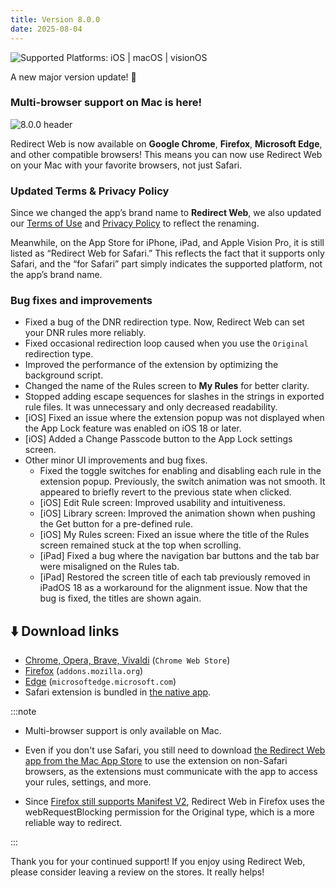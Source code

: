 ```yaml
---
title: Version 8.0.0
date: 2025-08-04
---
```


![Supported Platforms: iOS | macOS | visionOS](https://img.shields.io/badge/Platforms-iOS%20|%20macOS%20|%20visionOS-white)

A new major version update! 🚀

### Multi-browser support on Mac is here!

![8.0.0 header](/img/release-notes/multi-browser-support.png)

Redirect Web is now available on **Google Chrome**, **Firefox**, **Microsoft Edge**, and other compatible browsers! This means you can now use Redirect Web on your Mac with your favorite browsers, not just Safari.

### Updated Terms & Privacy Policy

Since we changed the app’s brand name to **Redirect Web**, we also updated our [Terms of Use](/terms-of-use) and [Privacy Policy](/privacy-policy) to reflect the renaming.

Meanwhile, on the App Store for iPhone, iPad, and Apple Vision Pro, it is still listed as “Redirect Web for Safari.” This reflects the fact that it supports only Safari, and the “for Safari” part simply indicates the supported platform, not the app’s brand name.

### Bug fixes and improvements

- Fixed a bug of the DNR redirection type. Now, Redirect Web can set your DNR rules more reliably.
- Fixed occasional redirection loop caused when you use the `Original` redirection type.
- Improved the performance of the extension by optimizing the background script.
- Changed the name of the Rules screen to **My Rules** for better clarity.
- Stopped adding escape sequences for slashes in the strings in exported rule files. It was unnecessary and only decreased readability.
- [iOS] Fixed an issue where the extension popup was not displayed when the App Lock feature was enabled on iOS 18 or later.
- [iOS] Added a Change Passcode button to the App Lock settings screen.
- Other minor UI improvements and bug fixes.
    - Fixed the toggle switches for enabling and disabling each rule in the extension popup. Previously, the switch animation was not smooth. It appeared to briefly revert to the previous state when clicked.
    - [iOS] Edit Rule screen: Improved usability and intuitiveness.
    - [iOS] Library screen: Improved the animation shown when pushing the Get button for a pre-defined rule.
    - [iOS] My Rules screen: Fixed an issue where the title of the Rules screen remained stuck at the top when scrolling.
    - [iPad] Fixed a bug where the navigation bar buttons and the tab bar were misaligned on the Rules tab.
    - [iPad] Restored the screen title of each tab previously removed in iPadOS 18 as a workaround for the alignment issue. Now that the bug is fixed, the titles are shown again.

## ⬇️ Download links

- [Chrome, Opera, Brave, Vivaldi](https://chromewebstore.google.com/detail/ffglckbhfbfmdkefdmjbhpnffkcmlhdh) (`Chrome Web Store`)
- [Firefox](https://addons.mozilla.org/firefox/addon/redirect-web/) (`addons.mozilla.org`)
- [Edge](https://microsoftedge.microsoft.com/addons/detail/hmfkakfdccgdpgemaicfgngnmflefpga) (`microsoftedge.microsoft.com`)
- Safari extension is bundled in [the native app](https://apps.apple.com/app/id1571283503).

:::note

- Multi-browser support is only available on Mac.
- Even if you don't use Safari, you still need to download [the Redirect Web app from the Mac App Store](https://apps.apple.com/app/id1571283503) to use the extension on non-Safari browsers, as the extensions must communicate with the app to access your rules, settings, and more.

- Since [Firefox still supports Manifest V2](https://blog.mozilla.org/addons/2024/03/13/manifest-v3-manifest-v2-march-2024-update/), Redirect Web in Firefox uses the webRequestBlocking permission for the Original type, which is a more reliable way to redirect.

:::

Thank you for your continued support! If you enjoy using Redirect Web, please consider leaving a review on the stores. It really helps!
